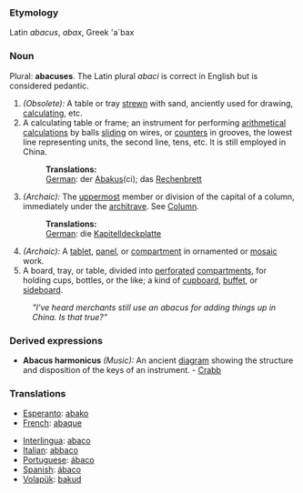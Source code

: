 ===Etymology===
Latin ''abacus'', ''abax'', Greek 'a`bax
===Noun===
Plural: '''abacuses'''. The Latin plural ''abaci'' is correct in English but is considered pedantic.
#''(Obsolete):'' A table or tray [[strewn]] with sand, anciently used for drawing, [[calculating]], etc. 
#A calculating table or frame; an instrument for performing [[arithmetical]] [[calculations]] by balls [[sliding]] on wires, or [[counters]] in grooves, the lowest line representing units, the second line, tens, etc. It is still employed in China.
#:'''Translations:'''
#:[[German]]: der [[Abakus]](ci); das [[Rechenbrett]]
#''(Archaic):'' The [[uppermost]] member or division of the capital of a column, immediately under the [[architrave]]. See [[Column]]. 
#:'''Translations:'''
#:[[German]]: die [[Kapitelldeckplatte]]
#''(Archaic):'' A [[tablet]], [[panel]], or [[compartment]] in ornamented or [[mosaic]] work.
#A board, tray, or table, divided into [[perforated]] [[compartments]], for holding cups, bottles, or the like; a kind of [[cupboard]], [[buffet]], or [[sideboard]].

:'' "I've heard merchants still use an abacus for adding things up in China. Is that true?" ''

===Derived expressions===
*'''Abacus harmonicus''' ''(Music):'' An ancient [[diagram]] showing the structure and disposition of the keys of an instrument. - [[Crabb]]

===Translations===
* [[Esperanto]]: [[abako]]
* [[French]]: [[abaque]]

* [[Interlingua]]: [[abaco]]
* [[Italian]]: [[abbaco]]
* [[Portuguese]]: [[ábaco]]
* [[Spanish]]: [[ ábaco]]
* [[Volapük]]: [[bakud]]